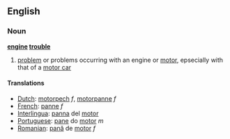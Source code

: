 ==English==
===Noun===

'''[[engine]] [[trouble]]'''

# [[problem]] or problems occurring with an engine or [[motor]], epsecially with that of a [[motor car]]

====Translations====
*[[Dutch]]: [[motorpech]] ''f'', [[motorpanne]] ''f''
*[[French]]: [[panne]] ''f''
*[[Interlingua]]: [[panna]] del [[motor]]
*[[Portuguese]]: [[pane]] do [[motor]] ''m''
*[[Romanian]]: [[pană]] de [[motor]] ''f''